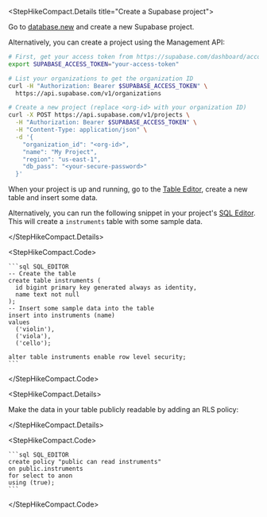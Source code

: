 <StepHikeCompact.Details title="Create a Supabase project">

Go to [database.new](https://database.new) and create a new Supabase project.

Alternatively, you can create a project using the Management API:

```bash
# First, get your access token from https://supabase.com/dashboard/account/tokens
export SUPABASE_ACCESS_TOKEN="your-access-token"

# List your organizations to get the organization ID
curl -H "Authorization: Bearer $SUPABASE_ACCESS_TOKEN" \
  https://api.supabase.com/v1/organizations

# Create a new project (replace <org-id> with your organization ID)
curl -X POST https://api.supabase.com/v1/projects \
  -H "Authorization: Bearer $SUPABASE_ACCESS_TOKEN" \
  -H "Content-Type: application/json" \
  -d '{
    "organization_id": "<org-id>",
    "name": "My Project",
    "region": "us-east-1",
    "db_pass": "<your-secure-password>"
  }'
```

When your project is up and running, go to the [Table Editor](https://supabase.com/dashboard/project/_/editor), create a new table and insert some data.

Alternatively, you can run the following snippet in your project's [SQL Editor](https://supabase.com/dashboard/project/_/sql/new). This will create a `instruments` table with some sample data.

</StepHikeCompact.Details>

<StepHikeCompact.Code>

    ```sql SQL_EDITOR
    -- Create the table
    create table instruments (
      id bigint primary key generated always as identity,
      name text not null
    );
    -- Insert some sample data into the table
    insert into instruments (name)
    values
      ('violin'),
      ('viola'),
      ('cello');

    alter table instruments enable row level security;
    ```

</StepHikeCompact.Code>

<StepHikeCompact.Details>

Make the data in your table publicly readable by adding an RLS policy:

</StepHikeCompact.Details>

<StepHikeCompact.Code>

    ```sql SQL_EDITOR
    create policy "public can read instruments"
    on public.instruments
    for select to anon
    using (true);
    ```

</StepHikeCompact.Code>

